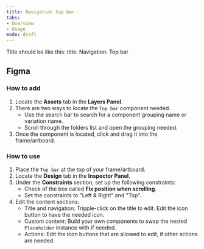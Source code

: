 ```yaml
---
title: Navigation top bar 
tabs: 
- Overview
- Usage
mode: draft
---
```


Title should be like this: 
title: Navigation: Top bar 

## Figma

### How to add

1. Locate the **Assets** tab in the **Layers Panel**.
2. There are two ways to locate the `Top bar` component needed. 
	* Use the search bar to search for a component grouping name or variation name.
	* Scroll through the folders list and open the grouping needed.
3. Once the component is located, click and drag it into the frame/artboard. 


### How to use

1. Place the `Top bar` at the top of your frame/artboard. 
2. Locate the **Design** tab in the **Inspector Panel**.
3. Under the **Constraints** section, set up the following constraints:   
    * Check of the box called **Fix position when scrolling**.
    * Set the constraints to "Left & Right" and "Top".
4. Edit the content sections: 
    * Title and navigation: Tripple-click on the title to edit. Edit the icon button to have the needed icon. 
    * Custom content: Build your own components to swap the nested `Placeholder` instance with if needed. 
    * Actions: Edit the icon buttons that are allowed to edit, if other actions are needed. 
